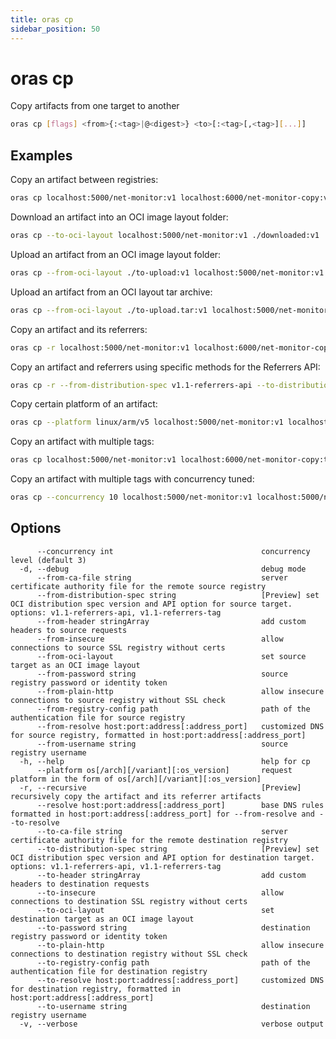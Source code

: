 ```yaml
---
title: oras cp
sidebar_position: 50
---
```


# oras cp

Copy artifacts from one target to another

```bash
oras cp [flags] <from>{:<tag>|@<digest>} <to>[:<tag>[,<tag>][...]]
```

## Examples

Copy an artifact between registries:

```bash
oras cp localhost:5000/net-monitor:v1 localhost:6000/net-monitor-copy:v1
```

Download an artifact into an OCI image layout folder:

```bash
oras cp --to-oci-layout localhost:5000/net-monitor:v1 ./downloaded:v1
```

Upload an artifact from an OCI image layout folder:

```bash
oras cp --from-oci-layout ./to-upload:v1 localhost:5000/net-monitor:v1
```

Upload an artifact from an OCI layout tar archive:

```bash
oras cp --from-oci-layout ./to-upload.tar:v1 localhost:5000/net-monitor:v1
```

Copy an artifact and its referrers:

```bash
oras cp -r localhost:5000/net-monitor:v1 localhost:6000/net-monitor-copy:v1
```

Copy an artifact and referrers using specific methods for the Referrers API:

```bash
oras cp -r --from-distribution-spec v1.1-referrers-api --to-distribution-spec v1.1-referrers-tag     localhost:5000/net-monitor:v1 localhost:6000/net-monitor-copy:v1 
```

Copy certain platform of an artifact:

```bash
oras cp --platform linux/arm/v5 localhost:5000/net-monitor:v1 localhost:6000/net-monitor-copy:v1
```

Copy an artifact with multiple tags:

```bash
oras cp localhost:5000/net-monitor:v1 localhost:6000/net-monitor-copy:tag1,tag2,tag3
```

Copy an artifact with multiple tags with concurrency tuned:

```bash
oras cp --concurrency 10 localhost:5000/net-monitor:v1 localhost:5000/net-monitor-copy:tag1,tag2,tag3
```

## Options

```
      --concurrency int                                 concurrency level (default 3)
  -d, --debug                                           debug mode
      --from-ca-file string                             server certificate authority file for the remote source registry
      --from-distribution-spec string                   [Preview] set OCI distribution spec version and API option for source target. options: v1.1-referrers-api, v1.1-referrers-tag
      --from-header stringArray                         add custom headers to source requests
      --from-insecure                                   allow connections to source SSL registry without certs
      --from-oci-layout                                 set source target as an OCI image layout
      --from-password string                            source registry password or identity token
      --from-plain-http                                 allow insecure connections to source registry without SSL check
      --from-registry-config path                       path of the authentication file for source registry
      --from-resolve host:port:address[:address_port]   customized DNS for source registry, formatted in host:port:address[:address_port]
      --from-username string                            source registry username
  -h, --help                                            help for cp
      --platform os[/arch][/variant][:os_version]       request platform in the form of os[/arch][/variant][:os_version]
  -r, --recursive                                       [Preview] recursively copy the artifact and its referrer artifacts
      --resolve host:port:address[:address_port]        base DNS rules formatted in host:port:address[:address_port] for --from-resolve and --to-resolve
      --to-ca-file string                               server certificate authority file for the remote destination registry
      --to-distribution-spec string                     [Preview] set OCI distribution spec version and API option for destination target. options: v1.1-referrers-api, v1.1-referrers-tag
      --to-header stringArray                           add custom headers to destination requests
      --to-insecure                                     allow connections to destination SSL registry without certs
      --to-oci-layout                                   set destination target as an OCI image layout
      --to-password string                              destination registry password or identity token
      --to-plain-http                                   allow insecure connections to destination registry without SSL check
      --to-registry-config path                         path of the authentication file for destination registry
      --to-resolve host:port:address[:address_port]     customized DNS for destination registry, formatted in host:port:address[:address_port]
      --to-username string                              destination registry username
  -v, --verbose                                         verbose output
```
